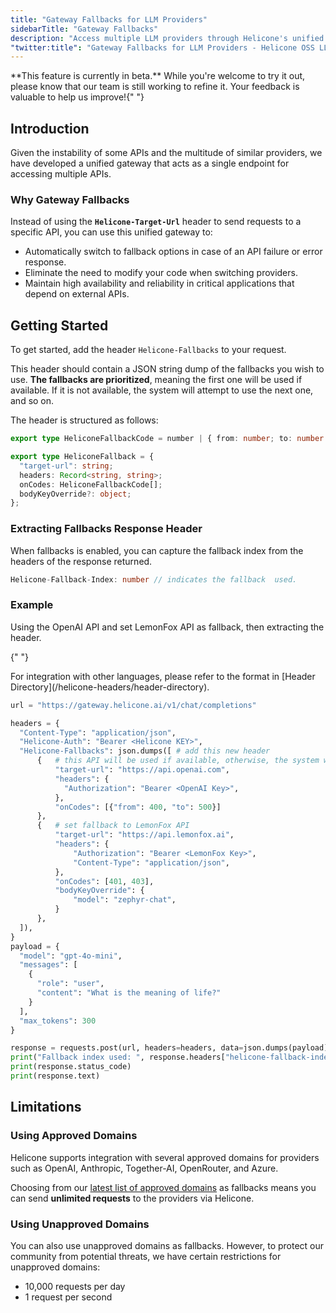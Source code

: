 ```yaml
---
title: "Gateway Fallbacks for LLM Providers"
sidebarTitle: "Gateway Fallbacks"
description: "Access multiple LLM providers through Helicone's unified gateway. Ensure high availability with automatic fallback options across OpenAI, Anthropic, and other AI services."
"twitter:title": "Gateway Fallbacks for LLM Providers - Helicone OSS LLM Observability"
---
```



<Warning>
  **This feature is currently in beta.** While you're welcome to try it out,
  please know that our team is still working to refine it. Your feedback is
  valuable to help us improve!{" "}
</Warning>

## Introduction

Given the instability of some APIs and the multitude of similar providers, we have developed a unified gateway that acts as a single endpoint for accessing multiple APIs.

### Why Gateway Fallbacks

Instead of using the **`Helicone-Target-Url`** header to send requests to a specific API, you can use this unified gateway to:

- Automatically switch to fallback options in case of an API failure or error response.
- Eliminate the need to modify your code when switching providers.
- Maintain high availability and reliability in critical applications that depend on external APIs.

## Getting Started

To get started, add the header `Helicone-Fallbacks` to your request.

This header should contain a JSON string dump of the fallbacks you wish to use. **The fallbacks are prioritized**, meaning the first one will be used if available. If it is not available, the system will attempt to use the next one, and so on.

The header is structured as follows:

```TypeScript
export type HeliconeFallbackCode = number | { from: number; to: number };

export type HeliconeFallback = {
  "target-url": string;
  headers: Record<string, string>;
  onCodes: HeliconeFallbackCode[];
  bodyKeyOverride?: object;
};
```

### Extracting Fallbacks Response Header

When fallbacks is enabled, you can capture the fallback index from the headers of the response returned.

```ts
Helicone-Fallback-Index: number // indicates the fallback  used.
```

### Example

Using the OpenAI API and set LemonFox API as fallback, then extracting the header.

{" "}

<Tip>
  For integration with other languages, please refer to the format in [Header
  Directory](/helicone-headers/header-directory).
</Tip>

```python Python (w/o package)
url = "https://gateway.helicone.ai/v1/chat/completions"

headers = {
  "Content-Type": "application/json",
  "Helicone-Auth": "Bearer <Helicone KEY>",
  "Helicone-Fallbacks": json.dumps([ # add this new header
      {   # this API will be used if available, otherwise, the system will use the next one
          "target-url": "https://api.openai.com",
          "headers": {
            "Authorization": "Bearer <OpenAI Key>",
          },
          "onCodes": [{"from": 400, "to": 500}]
      },
      {   # set fallback to LemonFox API
          "target-url": "https://api.lemonfox.ai",
          "headers": {
              "Authorization": "Bearer <LemonFox Key>",
              "Content-Type": "application/json",
          },
          "onCodes": [401, 403],
          "bodyKeyOverride": {
              "model": "zephyr-chat",
          }
      },
  ]),
}
payload = {
  "model": "gpt-4o-mini",
  "messages": [
    {
      "role": "user",
      "content": "What is the meaning of life?"
    }
  ],
  "max_tokens": 300
}

response = requests.post(url, headers=headers, data=json.dumps(payload))
print("Fallback index used: ", response.headers["helicone-fallback-index"])
print(response.status_code)
print(response.text)

```

## Limitations

### Using Approved Domains

Helicone supports integration with several approved domains for providers such as OpenAI, Anthropic, Together-AI, OpenRouter, and Azure.

Choosing from our [latest list of approved domains](https://github.com/Helicone/helicone/blob/360221606ddcfb871920f7a54379cf82a5d883a5/costs/src/providers/mappings.ts#L15) as fallbacks means you can send **unlimited requests** to the providers via Helicone.

### Using Unapproved Domains

You can also use unapproved domains as fallbacks. However, to protect our community from potential threats, we have certain restrictions for unapproved domains:

- 10,000 requests per day
- 1 request per second

<QuestionsSection />
